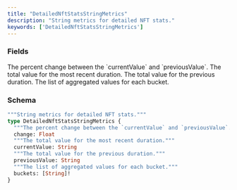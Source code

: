 ```yaml
---
title: "DetailedNftStatsStringMetrics"
description: "String metrics for detailed NFT stats."
keywords: ['DetailedNftStatsStringMetrics']
---
```


### Fields

<ResponseField name="change" type="Float">
  The percent change between the `currentValue` and `previousValue`.
</ResponseField>

<ResponseField name="currentValue" type="String">
  The total value for the most recent duration.
</ResponseField>

<ResponseField name="previousValue" type="String">
  The total value for the previous duration.
</ResponseField>

<ResponseField name="buckets" type="[String]!" required>
  The list of aggregated values for each bucket.
</ResponseField>

### Schema


```graphql 
"""String metrics for detailed NFT stats."""
type DetailedNftStatsStringMetrics {
  """The percent change between the `currentValue` and `previousValue`."""
  change: Float
  """The total value for the most recent duration."""
  currentValue: String
  """The total value for the previous duration."""
  previousValue: String
  """The list of aggregated values for each bucket."""
  buckets: [String]!
}
```
